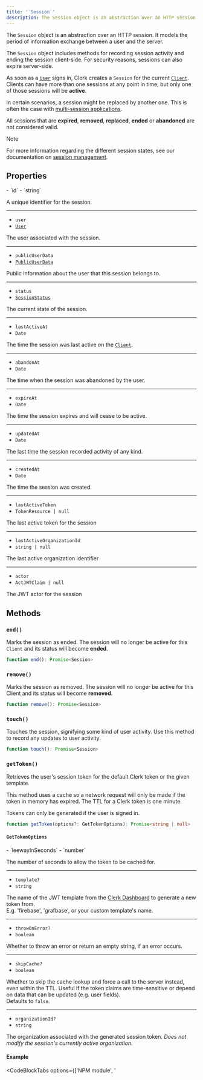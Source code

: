 ```yaml
---
title: '`Session`'
description: The Session object is an abstraction over an HTTP session. It models the period of information exchange between a user and the server.
---
```


The `Session` object is an abstraction over an HTTP session. It models the period of information exchange between a user and the server.

The `Session` object includes methods for recording session activity and ending the session client-side. For security reasons, sessions can also expire server-side.

As soon as a [`User`](/docs/references/javascript/user/user) signs in, Clerk creates a `Session` for the current [`Client`][client-ref]. Clients can have more than one sessions at any point in time, but only one of those sessions will be **active**.

In certain scenarios, a session might be replaced by another one. This is often the case with [multi-session applications](/docs/custom-flows/multi-session-applications).

All sessions that are **expired**, **removed**, **replaced**, **ended** or **abandoned** are not considered valid.

> [!NOTE]
> For more information regarding the different session states, see our documentation on [session management](/docs/authentication/configuration/session-options).

## Properties

<Properties>
  - `id`
  - `string`

  A unique identifier for the session.

  ---

  - `user`
  - [`User`](/docs/references/javascript/user/user)

  The user associated with the session.

  ---

  - `publicUserData`
  - [`PublicUserData`](/docs/references/javascript/types/public-user-data)

  Public information about the user that this session belongs to.

  ---

  - `status`
  - [`SessionStatus`](/docs/references/javascript/types/session-status)

  The current state of the session.

  ---

  - `lastActiveAt`
  - `Date`

  The time the session was last active on the [`Client`][client-ref].

  ---

  - `abandonAt`
  - `Date`

  The time when the session was abandoned by the user.

  ---

  - `expireAt`
  - `Date`

  The time the session expires and will cease to be active.

  ---

  - `updatedAt`
  - `Date`

  The last time the session recorded activity of any kind.

  ---

  - `createdAt`
  - `Date`

  The time the session was created.

  ---

  - `lastActiveToken`
  - `TokenResource | null`

  The last active token for the session

  ---

  - `lastActiveOrganizationId`
  - `string | null`

  The last active organization identifier

  ---

  - `actor`
  - `ActJWTClaim | null`

  The JWT actor for the session
</Properties>

## Methods

### `end()`

Marks the session as ended. The session will no longer be active for this `Client` and its status will become **ended**.

```typescript
function end(): Promise<Session>
```

### `remove()`

Marks the session as removed. The session will no longer be active for this Client and its status will become **removed**.

```typescript
function remove(): Promise<Session>
```

### `touch()`

Touches the session, signifying some kind of user activity. Use this method to record any updates to user activity.

```typescript
function touch(): Promise<Session>
```

### `getToken()`

Retrieves the user's session token for the default Clerk token or the given template.

This method uses a cache so a network request will only be made if the token in memory has expired. The TTL for a Clerk token is one minute.

Tokens can only be generated if the user is signed in.

```typescript
function getToken(options?: GetTokenOptions): Promise<string | null>
```

#### `GetTokenOptions`

<Properties>
  - `leewayInSeconds`
  - `number`

  The number of seconds to allow the token to be cached for.

  ---

  - `template?`
  - `string`

  The name of the JWT template from the [Clerk Dashboard](https://dashboard.clerk.com/last-active?path=jwt-templates) to generate a new token from.<br />E.g. 'firebase', 'grafbase', or your custom template's name.

  ---

  - `throwOnError?`
  - `boolean`

  Whether to throw an error or return an empty string, if an error occurs.

  ---

  - `skipCache?`
  - `boolean`

  Whether to skip the cache lookup and force a call to the server instead, even within the TTL. Useful if the token claims are time-sensitive or depend on data that can be updated (e.g. user fields).<br />Defaults to `false`.

  ---

  - `organizationId?`
  - `string`

  The organization associated with the generated session token. _Does not modify the session's currently active organization._
</Properties>

#### Example

<CodeBlockTabs options={['NPM module', '<script>']}>
  ```js {{ filename: 'main.js', mark: [8, 9] }}
  import { Clerk } from '@clerk/clerk-js'

  // Initialize Clerk with your Clerk publishable key
  const clerk = new Clerk('{{pub_key}}')
  await clerk.load()

  if (clerk.user) {
    await clerk.session
      .getToken({ template: 'Test' })
      .then((res) => console.log(res))
      .catch((error) => console.log('An error occurred:', error.errors))
  } else {
    document.getElementById('app').innerHTML = `
      <div id="sign-in"></div>
    `

    const signInDiv = document.getElementById('sign-in')

    clerk.mountSignIn(signInDiv)
  }
  ```

  ```html {{ filename: 'index.html', mark: [18, 19] }}
  <div id="app"></div>

  <!-- Initialize Clerk with your
  Clerk Publishable key and Frontend API URL -->
  <script
    async
    crossorigin="anonymous"
    data-clerk-publishable-key="{{pub_key}}"
    src="https://{{fapi_url}}/npm/@clerk/clerk-js@latest/dist/clerk.browser.js"
    type="text/javascript"
  ></script>

  <script>
    window.addEventListener('load', async function () {
      await Clerk.load()

      if (Clerk.user) {
        await Clerk.session
          .getToken({ template: 'Test' })
          .then((res) => console.log(res))
          .catch((error) => console.log('An error occurred:', error.errors))
      } else {
        document.getElementById('app').innerHTML = `
          <div id="sign-in"></div>
        `

        const signInDiv = document.getElementById('sign-in')

        Clerk.mountSignIn(signInDiv)
      }
    })
  </script>
  ```
</CodeBlockTabs>

```js
try {
  await Clerk.session.getToken({ template: 'my-template-1' }) // => "eyJhbGciOiJSUzI1NiIsImtpZC..."
} catch (e) {
  // handle error
}
```

### `checkAuthorization()`

Checks if the user is authorized for the specified role or permission.

```ts
function checkAuthorization(param: CheckAuthorizationParams): boolean
```

#### `CheckAuthorizationParams`

```typescript
type CheckAuthorizationParams =
  | {
      role: ClerkDefaultRole | CustomRole
      permission?: never
    }
  | {
      role?: never
      permission: ClerkDefaultPermission | CustomPermission
    }
```

<Properties>
  - `role`
  - `string`

  Accepts [role](/docs/organizations/roles-permissions#roles) key

  ---

  - `permission`
  - `string`

  Accepts [permission](/docs/organizations/roles-permissions#permissions) key
</Properties>

[client-ref]: /docs/references/javascript/client
